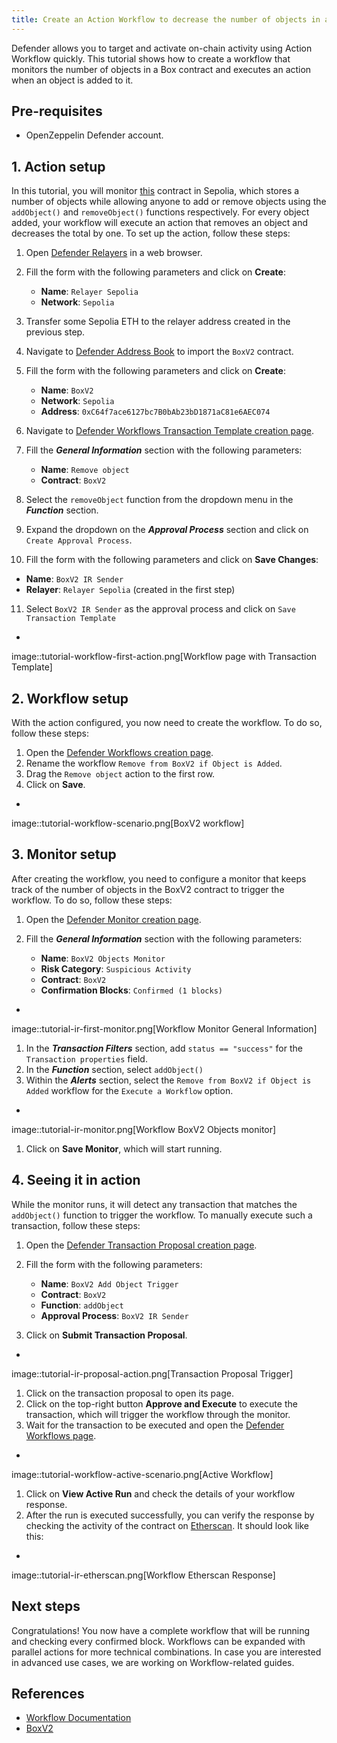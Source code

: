 ```yaml
---
title: Create an Action Workflow to decrease the number of objects in a Box contract
---
```


Defender allows you to target and activate on-chain activity using Action Workflow quickly. This tutorial shows how to create a workflow that monitors the number of objects in a Box contract and executes an action when an object is added to it.

## Pre-requisites

* OpenZeppelin Defender account.

## 1. Action setup

In this tutorial, you will monitor [this](https://sepolia.etherscan.io/address/0xC64f7ace6127bc7B0bAb23bD1871aC81e6AEC074) contract in Sepolia, which stores a number of objects while allowing anyone to add or remove objects using the `addObject()` and `removeObject()` functions respectively. For every object added, your workflow will execute an action that removes an object and decreases the total by one. To set up the action, follow these steps:

1. Open [Defender Relayers](https://defender.openzeppelin.com/v2/#/relayers/new) in a web browser.
2. Fill the form with the following parameters and click on **Create**:

   * **Name**: `Relayer Sepolia`
   * **Network**: `Sepolia`
3. Transfer some Sepolia ETH to the relayer address created in the previous step.
4. Navigate to [Defender Address Book](https://defender.openzeppelin.com/v2/#/address-book/new) to import the `BoxV2` contract.
5. Fill the form with the following parameters and click on **Create**:

   * **Name**: `BoxV2`
   * **Network**: `Sepolia`
   * **Address**: `0xC64f7ace6127bc7B0bAb23bD1871aC81e6AEC074`
6. Navigate to [Defender Workflows Transaction Template creation page](https://defender.openzeppelin.com/v2/#/actions/workflows/transaction-template/new?).
7. Fill the ***General Information*** section with the following parameters:

   * **Name**: `Remove object`
   * **Contract**: `BoxV2`
8. Select the `removeObject` function from the dropdown menu in the ***Function*** section.
9. Expand the dropdown on the ***Approval Process*** section and click on `Create Approval Process`.
10. Fill the form with the following parameters and click on **Save Changes**:

   * **Name**: `BoxV2 IR Sender`
   * **Relayer**: `Relayer Sepolia` (created in the first step)
11. Select `BoxV2 IR Sender` as the approval process and click on `Save Transaction Template`

+
image::tutorial-workflow-first-action.png[Workflow page with Transaction Template]

## 2. Workflow setup

With the action configured, you now need to create the workflow. To do so, follow these steps:

1. Open the [Defender Workflows creation page](https://defender.openzeppelin.com/v2/#/actions/workflows/new).
2. Rename the workflow `Remove from BoxV2 if Object is Added`.
3. Drag the `Remove object` action to the first row.
4. Click on **Save**.

+
image::tutorial-workflow-scenario.png[BoxV2 workflow]

## 3. Monitor setup

After creating the workflow, you need to configure a monitor that keeps track of the number of objects in the BoxV2 contract to trigger the workflow. To do so, follow these steps:

1. Open the [Defender Monitor creation page](https://defender.openzeppelin.com/v2/#/monitor/new/custom).
2. Fill the ***General Information*** section with the following parameters:

   * **Name**: `BoxV2 Objects Monitor`
   * **Risk Category**: `Suspicious Activity`
   * **Contract**: `BoxV2`
   * **Confirmation Blocks**: `Confirmed (1 blocks)`

+
image::tutorial-ir-first-monitor.png[Workflow Monitor General Information]

1. In the ***Transaction Filters*** section, add `status == "success"` for the `Transaction properties` field.
2. In the ***Function*** section, select `addObject()`
3. Within the ***Alerts*** section, select the `Remove from BoxV2 if Object is Added` workflow for the `Execute a Workflow` option.

+
image::tutorial-ir-monitor.png[Workflow BoxV2 Objects monitor]

1. Click on **Save Monitor**, which will start running.

## 4. Seeing it in action

While the monitor runs, it will detect any transaction that matches the `addObject()` function to trigger the workflow. To manually execute such a transaction, follow these steps:

1. Open the [Defender Transaction Proposal creation page](https://defender.openzeppelin.com/v2/#/transaction-proposals/new?).
2. Fill the form with the following parameters:

   * **Name**: `BoxV2 Add Object Trigger`
   * **Contract**: `BoxV2`
   * **Function**: `addObject`
   * **Approval Process**: `BoxV2 IR Sender`
3. Click on **Submit Transaction Proposal**.

+
image::tutorial-ir-proposal-action.png[Transaction Proposal Trigger]

1. Click on the transaction proposal to open its page.
2. Click on the top-right button **Approve and Execute** to execute the transaction, which will trigger the workflow through the monitor.
3. Wait for the transaction to be executed and open the [Defender Workflows page](https://defender.openzeppelin.com/v2/#/actions/workflows).

+
image::tutorial-workflow-active-scenario.png[Active Workflow]

1. Click on **View Active Run** and check the details of your workflow response.
2. After the run is executed successfully, you can verify the response by checking the activity of the contract on [Etherscan](https://sepolia.etherscan.io/address/0xC64f7ace6127bc7B0bAb23bD1871aC81e6AEC074). It should look like this:

+
image::tutorial-ir-etherscan.png[Workflow Etherscan Response]

## Next steps

Congratulations! You now have a complete workflow that will be running and checking every confirmed block. Workflows can be expanded with parallel actions for more technical combinations. In case you are interested in advanced use cases, we are working on Workflow-related guides.

## References

* [Workflow Documentation](:module/actions#workflows)
* [BoxV2](https://sepolia.etherscan.io/address/0xC64f7ace6127bc7B0bAb23bD1871aC81e6AEC074)
